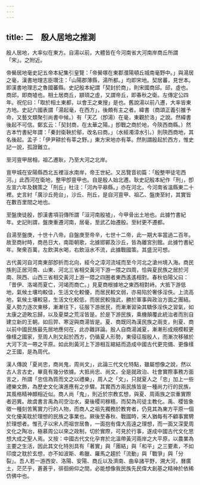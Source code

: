 ```yaml
---
---
---
```

title: 二　殷人居地之推測
---




殷人居地，大率似在東方。自湯以前，大體皆在今河南省大河南岸商丘所謂「宋」。之附近。

帝嚳居地毫史記五帝本紀集引皇覽：「帝嚳塚在東郡濮陽頓丘城南毫野中。」與湯居之毫，漢書地理志臣瓚注：「山陽郡薄縣，湯所都。」均即宋地。契居蕃，見世本。即漢書地理志之魯國蕃縣。史記殷本紀謂「契封於商」，則宋國商邱。邱，虛也。商邱，即商墟也。相土居商丘，顓頊之虛，又謂帝丘，即春秋之衛。左傳定公四年。祝佗曰：「取於相土東都，以會王之東搜」是也。舊說湯以前八遷，大率皆東方地。史記六國表謂「湯起毫，在西方」，後頗有主之者。緯書（商頌正義引雒予命，又藝文類聚引尚書中候。）有「天乙（卽湯）在毫，東觀於洛」之說。然緯書後起不可信。鄭玄云：「契封商，在太華之陽。」卽戰之商於地，今陝西商縣。）然古本竹書紀年謂：「秦封衛鞅於鄔，改名曰商。」（水經濁漳水引。）則陝西商地，其名後起。孟子：「伊尹耕於有莘之野。」東方宋地亦有莘。然則謂殷起於西方，惟史記一說，孤證難立。

至河亶甲居相，祖乙遷耿，乃至大河之北岸。

亶甲城在安陽縣西北五裡洹水南岸，帝王世紀。又呂覽音初篇：「殷整甲徒宅西河。」此西河在衛地，整甲卽亶甲也。自是殷人始北遷。耿史記殷本紀作「刑」，卽左宣六年及魏策之「刑丘」杜注：「河內平皋縣。」亦在河北，今河南省溫縣東二十裡。史言紂「廣沙丘苑台」，沙丘、刑丘，是自河亶甲、祖乙、盤庚至紂，其實皆在數百里間之地也。

至盤庚徒殷，卽漢書項羽傳所謂「洹河南殷墟」，今甲骨出土地也。此據竹書紀年。史記則謂，盤庚重遷河南，居毫，至武乙始遷殷。至紂更不遷都。

自湯至盤庚，十世十八帝。自盤庚至帝辛，七世十二帝，此一期大率當過二百年。故至商紂時，商邑日大，南距朝歌，北據邯鄲及沙丘，皆為離宮別館。此據竹書紀年。聚衆百萬，左飲淇水喝，右飲洹水不流，此據戰國策。其盛況可想。

古代黃河自河南東部卽折而北向，經今之漳河流域而至今河北之滄州境入海。商民族則正居河南、山東、河北三省相交黃河下游一隈之四周，恰與夏民族之居於河南、陝西、山西三省相交黃河上游一隈之四圈者東西遙遙相對。春秋伯陽父曰：「昔伊、洛竭而夏亡，河竭而商亡。」見夏商根據地之東西相對峙。大抵下游低地，氣候土壤均較佳，生活文化較優，而居民較文弱，亦易陷於奢侈淫佚。上流高地，氣候土壤較惡，生活文化較低，而居民較強武，勝於軍事與政治方面之團結。夏人勢力逐次東移，漸漸往下，征服下游居民，而漸漸習染其驕侈淫佚之習氣，如太康之遊畋忘歸，以及夏桀之荒淫皆是。於是下游民族，乘機顛覆此統治者而別自建立新的王朝。如后羿、寒浞與商湯皆是。夏、商既同為漢民族之兩支，則夏、商以前中國民族最先居地應何在，此亦難詳論。殷人自商湯滅夏，漸漸形成規模較更像樣之國家，至周人則又起於西方，仍循夏人形勢，東侵征服殷人，而漸次移殖於大河下流一帶之平原。如此則黃河上下游相互綰結而造成中國古代更完備、更像樣之王國，是為周代。

漢人傳說「夏尚忠，商尚鬼，周尚文」，此論三代文化特點，雖屬想像之說，然以古人言古史，畢竟有幾分依據。大抵尚忠、尚文，全是就政治、社會實際事務方面言之，所謂「忠信為質而文之以禮樂」，周人之「文」，只就夏人之「忠」加上一些禮樂文飾，為歷史文化演進應有之步驟。其實西方兩民族皆是一種尚力行的民族，其風格精神頗相近似。商人尚「鬼」，則近於宗教玄想，與夏、周兩族之崇重實際者迥異。故虞書言禹為司空治水，棄後稷司稼穡，而契為司徒主教化。禹、稷皆象徵一種刻苦篤實力行的人物，而商人之祖先獨務於教育者，仍見其為東方平原一個文化優美耽於理想的民族之事業也。厥後至春秋、戰國時，宋人猶每有不顧事實騁於理想者。惟孔子以宋人而祖世居魯，一面抱有偉大高遠之理想，而一面又深愛周文化之陶冶，極慕周公以來之政制，切於實際，可見於行事，遂成中國古代文化思想大成之聖人焉。又按：中國古代文化孕育於北溫帶黃河兩岸之大平原，以農業為主要之生活，因此其文化特別具有「著實」與「團結」與「和平」之三要素，不如印度之耽於玄想，亦不如波斯、希臘、羅馬之趨於「流動」與「戰爭」與「分裂」。吾人若一游西安、洛陽、安陽、商丘以及濟南、曲阜諸平野，溯大河，曆廣土，茫茫乎，蒼蒼乎，徘徊俯仰之間，必能想像我民族先民偉大創基之精神於依稀仿佛中也。